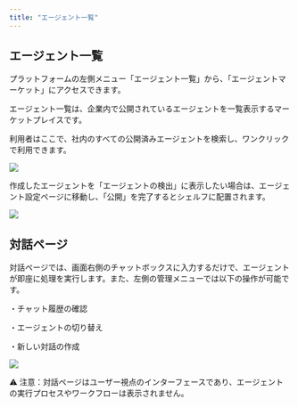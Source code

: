 ```yaml
---
title: "エージェント一覧"
---
```


## エージェント一覧

プラットフォームの左側メニュー「エージェント一覧」から、「エージェントマーケット」にアクセスできます。

エージェント一覧は、企業内で公開されているエージェントを一覧表示するマーケットプレイスです。

利用者はここで、社内のすべての公開済みエージェントを検索し、ワンクリックで利用できます。

<img
  src="/images/01.png"
/>



作成したエージェントを「エージェントの検出」に表示したい場合は、エージェント設定ページに移動し、「公開」を完了するとシェルフに配置されます。

<img
  src="/images/02.png"
/>



## 対話ページ

対話ページでは、画面右側のチャットボックスに入力するだけで、エージェントが即座に処理を実行します。また、左側の管理メニューでは以下の操作が可能です。

・チャット履歴の確認

・エージェントの切り替え

・新しい対話の作成

<img
  src="/images/03.png"
/>



⚠ 注意：対話ページはユーザー視点のインターフェースであり、エージェントの実行プロセスやワークフローは表示されません。

